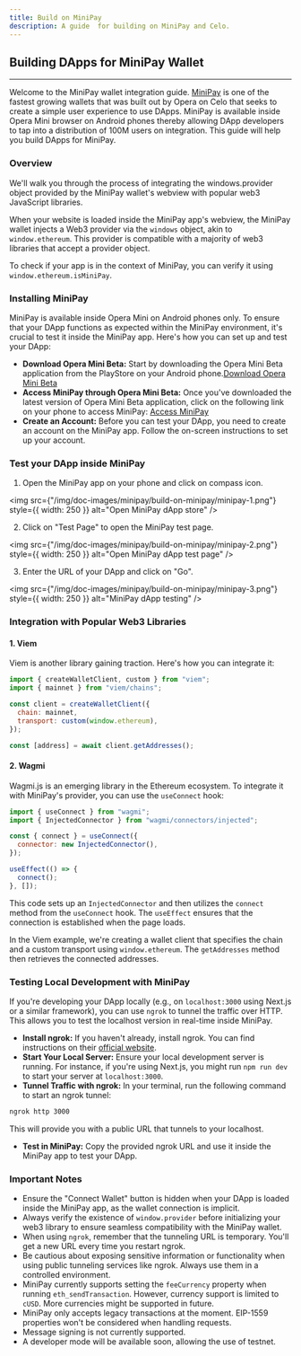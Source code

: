 ```yaml
---
title: Build on MiniPay
description: A guide  for building on MiniPay and Celo.
---
```


## Building DApps for MiniPay Wallet

---

Welcome to the MiniPay wallet integration guide. [MiniPay](https://www.opera.com/products/minipay) is one of the fastest growing wallets that was built out by Opera on Celo that seeks to create a simple user experience to use DApps. MiniPay is available inside Opera Mini browser on Android phones thereby allowing DApp developers to tap into a distribution of 100M users on integration. This guide will help you build DApps for MiniPay.

### Overview

We'll walk you through the process of integrating the windows.provider object provided by the MiniPay wallet's webview with popular web3 JavaScript libraries.

When your website is loaded inside the MiniPay app's webview, the MiniPay wallet injects a Web3 provider via the `windows` object, akin to `window.ethereum`. This provider is compatible with a majority of web3 libraries that accept a provider object.

To check if your app is in the context of MiniPay, you can verify it using `window.ethereum.isMiniPay`.

### Installing MiniPay

MiniPay is available inside Opera Mini on Android phones only. To ensure that your DApp functions as expected within the MiniPay environment, it's crucial to test it inside the MiniPay app. Here's how you can set up and test your DApp:

- **Download Opera Mini Beta:** Start by downloading the Opera Mini Beta application from the PlayStore on your Android phone.[Download Opera Mini Beta](https://play.google.com/store/apps/details?id=com.opera.mini.native.beta)
- **Access MiniPay through Opera Mini Beta:** Once you've downloaded the latest version of Opera Mini Beta application, click on the following link on your phone to access MiniPay: [Access MiniPay](https://opmini.page.link/d6VPt8LBwbAxstun8)
- **Create an Account:** Before you can test your DApp, you need to create an account on the MiniPay app. Follow the on-screen instructions to set up your account.

### Test your DApp inside MiniPay

1. Open the MiniPay app on your phone and click on compass icon.

<img
  src={"/img/doc-images/minipay/build-on-minipay/minipay-1.png"}
  style={{ width: 250 }}
  alt="Open MiniPay dApp store"
/>

2. Click on "Test Page" to open the MiniPay test page.

<img
  src={"/img/doc-images/minipay/build-on-minipay/minipay-2.png"}
  style={{ width: 250 }}
  alt="Open MiniPay dApp test page"
/>

3. Enter the URL of your DApp and click on "Go".

<img
  src={"/img/doc-images/minipay/build-on-minipay/minipay-3.png"}
  style={{ width: 250 }}
  alt="MiniPay dApp testing"
/>

### Integration with Popular Web3 Libraries

#### 1. Viem

Viem is another library gaining traction. Here's how you can integrate it:

```js
import { createWalletClient, custom } from "viem";
import { mainnet } from "viem/chains";

const client = createWalletClient({
  chain: mainnet,
  transport: custom(window.ethereum),
});

const [address] = await client.getAddresses();
```

#### 2. Wagmi

Wagmi.js is an emerging library in the Ethereum ecosystem. To integrate it with MiniPay's provider, you can use the `useConnect` hook:

```js
import { useConnect } from "wagmi";
import { InjectedConnector } from "wagmi/connectors/injected";

const { connect } = useConnect({
  connector: new InjectedConnector(),
});

useEffect(() => {
  connect();
}, []);
```

This code sets up an `InjectedConnector` and then utilizes the `connect` method from the `useConnect` hook. The `useEffect` ensures that the connection is established when the page loads.

In the Viem example, we're creating a wallet client that specifies the chain and a custom transport using `window.ethereum`. The `getAddresses` method then retrieves the connected addresses.

### Testing Local Development with MiniPay

If you're developing your DApp locally (e.g., on `localhost:3000` using Next.js or a similar framework), you can use `ngrok` to tunnel the traffic over HTTP. This allows you to test the localhost version in real-time inside MiniPay.

- **Install ngrok:** If you haven't already, install ngrok. You can find instructions on their [official website](https://ngrok.com/download).
- **Start Your Local Server:** Ensure your local development server is running. For instance, if you're using Next.js, you might run `npm run dev` to start your server at `localhost:3000`.
- **Tunnel Traffic with ngrok:** In your terminal, run the following command to start an ngrok tunnel:

```bash
ngrok http 3000
```

This will provide you with a public URL that tunnels to your localhost.

- **Test in MiniPay:** Copy the provided ngrok URL and use it inside the MiniPay app to test your DApp.

### Important Notes

- Ensure the "Connect Wallet" button is hidden when your DApp is loaded inside the MiniPay app, as the wallet connection is implicit.
- Always verify the existence of `window.provider` before initializing your web3 library to ensure seamless compatibility with the MiniPay wallet.
- When using `ngrok`, remember that the tunneling URL is temporary. You'll get a new URL every time you restart ngrok.
- Be cautious about exposing sensitive information or functionality when using public tunneling services like ngrok. Always use them in a controlled environment.
- MiniPay currently supports setting the `feeCurrency` property when running `eth_sendTransaction`. However, currency support is limited to `cUSD`. More currencies might be supported in future.
- MiniPay only accepts legacy transactions at the moment. EIP-1559 properties won't be considered when handling requests.
- Message signing is not currently supported.
- A developer mode will be available soon, allowing the use of testnet.

